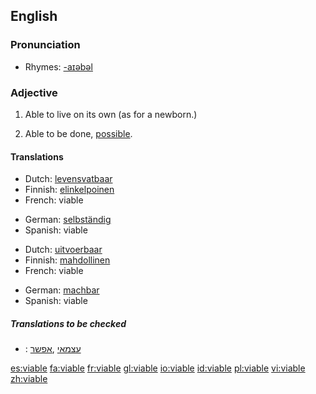 ==English==

===Pronunciation===
*Rhymes: [[Rhymes:English:-aɪəbəl|-aɪəbəl]]

===Adjective===
{{en-adj}}

# {{archaic}} Able to live on its own (as for a newborn.)
# Able to be done, [[possible]].

====Translations====
{{trans-top|able to live on its own}}
*Dutch: [[levensvatbaar]]
*Finnish: [[elinkelpoinen]]
*French: viable
{{trans-mid}}
*German: [[selbständig]]
*Spanish: viable
{{trans-bottom}}

{{trans-top|possible}}
*Dutch: [[uitvoerbaar]]
*Finnish: [[mahdollinen]]
*French: viable
{{trans-mid}}
*German: [[machbar]]
*Spanish: viable
{{trans-bottom}}

=====Translations to be checked=====
{{checktrans}}
*{{ttbc|Hebrew}}: [[עצמאי]] ,[[אפשר]]

[[es:viable]]
[[fa:viable]]
[[fr:viable]]
[[gl:viable]]
[[io:viable]]
[[id:viable]]
[[pl:viable]]
[[vi:viable]]
[[zh:viable]]